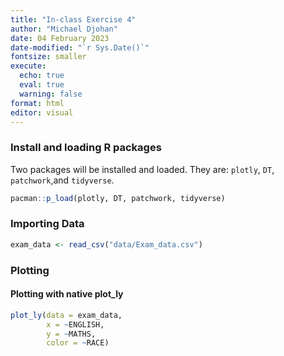 ```yaml
---
title: "In-class Exercise 4"
author: "Michael Djohan"
date: 04 February 2023
date-modified: "`r Sys.Date()`"
fontsize: smaller
execute: 
  echo: true
  eval: true
  warning: false
format: html
editor: visual
---
```


### Install and loading R packages

Two packages will be installed and loaded. They are: `plotly`, `DT`, `patchwork`,and `tidyverse`.

```r
pacman::p_load(plotly, DT, patchwork, tidyverse)
```

### Importing Data
```r
exam_data <- read_csv("data/Exam_data.csv")
```
### Plotting
#### Plotting with native plot_ly
```r
plot_ly(data = exam_data,
        x = ~ENGLISH,
        y = ~MATHS,
        color = ~RACE)
```

